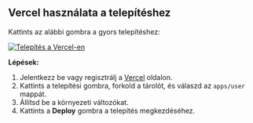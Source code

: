 ## Vercel használata a telepítéshez

Kattints az alábbi gombra a gyors telepítéshez:

[![Telepítés a Vercel-en](https://vercel.com/button)](https://vercel.com/new/clone?demo-description=PPanel%20egy%20tiszta%2C%20professzionális%2C%20és%20tökéletes%20nyílt%20forráskódú%20proxy%20panel%20eszköz%2C%20amely%20az%20ideális%20választás%20a%20tanuláshoz%20és%20a%20gyakorlati%20használathoz&demo-image=https%3A%2F%2Furlscan.io%2Fliveshot%2F%3Fwidth%3D1920%26height%3D1080%26url%3Dhttps%3A%2F%2Fuser.ppanel.dev&demo-title=PPanel%20felhasználói%20Web&demo-url=https%3A%2F%2Fuser.ppanel.dev%2F&from=.&project-name=ppanel-user-web&repository-name=ppanel-web&repository-url=https%3A%2F%2Fgithub.com%2Fperfect-panel%2Fppanel-web&root-directory=apps%2Fuser&skippable-integrations=1)

**Lépések:**

1. Jelentkezz be vagy regisztrálj a [Vercel](https://vercel.com/) oldalon.
2. Kattints a telepítési gombra, forkold a tárolót, és válaszd az `apps/user` mappát.
3. Állítsd be a környezeti változókat.
4. Kattints a **Deploy** gombra a telepítés megkezdéséhez.


<Giscus />
